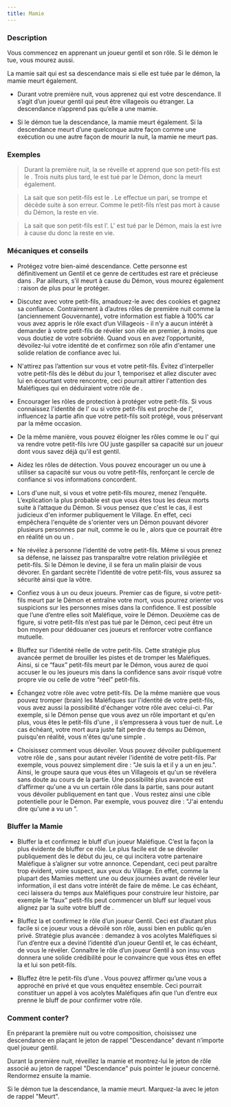 ```yaml
---
title: Mamie
---
```



<Role MAMIE header />

### Description

Vous commencez en apprenant un joueur gentil et son rôle. Si le démon le tue, vous mourez aussi. 

La mamie sait qui est sa descendance mais si elle est tuée par le démon, la mamie meurt également.

-   Durant votre première nuit, vous apprenez qui est votre descendance. Il s’agit d’un joueur gentil qui peut être villageois ou étranger. La descendance n’apprend pas qu’elle a une mamie.

-   Si le démon tue la descendance, la mamie meurt également. Si la descendance meurt d’une quelconque autre façon comme une exécution ou une autre façon de mourir la nuit, la mamie ne meurt pas.

### Exemples

> Durant la première nuit, la <Role MAMIE /> se réveille et apprend que son petit-fils est le <Role PROFESSEUR />. Trois nuits plus tard, le <Role PROFESSEUR /> est tué par le Démon, donc la <Role MAMIE /> meurt également.

> La <Role MAMIE /> sait que son petit-fils est le <Role PARIEUR />. Le <Role PARIEUR /> effectue un pari, se trompe et décède suite à son erreur. Comme le petit-fils n’est pas mort à cause du Démon, la <Role MAMIE /> reste en vie.

> La <Role MAMIE /> sait que son petit-fils est l’<Role INVENTEUR />. L'<Role INVENTEUR /> est tué par le Démon, mais la <Role MAMIE /> est ivre à cause du <Role MARIN /> donc la <Role MAMIE /> reste en vie.

### Mécaniques et conseils

- Protégez votre bien-aimé descendance. Cette personne est définitivement un Gentil et ce genre de certitudes est rare et précieuse dans <Module BAD_MOON_RISING />. Par ailleurs, s’il meurt à cause du Démon, vous mourez également : raison de plus pour le protéger.

- Discutez avec votre petit-fils, amadouez-le avec des cookies et gagnez sa confiance. Contrairement à d’autres rôles de première nuit comme la <Role LAVANDIERE /> (anciennement Gouvernante), votre information est fiable à 100% car vous avez appris le rôle exact d’un Villageois - il n’y a aucun intérêt à demander à votre petit-fils de révéler son rôle en premier, à moins que vous doutiez de votre sobriété. Quand vous en avez l’opportunité, dévoilez-lui votre identité de <Role MAMIE /> et confirmez son rôle afin d'entamer une solide relation de confiance avec lui.

- N'attirez pas l’attention sur vous et votre petit-fils. Évitez d'interpeller votre petit-fils dès le début du jour 1, temporisez et allez discuter avec lui en écourtant votre rencontre, ceci pourrait attirer l'attention des Maléfiques qui en déduiraient votre rôle de <Role MAMIE />.

- Encourager les rôles de protection à protéger votre petit-fils. Si vous connaissez l'identité de l'<Role AUBERGISTE /> ou si votre petit-fils est proche de l'<Role HERBORISTE />, influencez la partie afin que votre petit-fils soit protégé, vous préservant par la même occasion.

- De la même manière, vous pouvez éloigner les rôles comme le <Role MARIN /> ou l'<Role EXORCISTE /> qui va rendre votre petit-fils ivre OU juste gaspiller sa capacité sur un joueur dont vous savez déjà qu'il est gentil.

- Aidez les rôles de détection.  Vous pouvez encourager un <Role PARIEUR /> ou une <Role FEMME_DE_CHAMBRE /> à utiliser sa capacité sur vous ou votre petit-fils, renforçant le cercle de confiance si vos informations concordent.

- Lors d'une nuit, si vous et votre petit-fils mourez, menez l’enquête. L’explication la plus probable est que vous êtes tous les deux morts suite à l’attaque du Démon. Si vous pensez que c'est le cas, il est judicieux d'en informer publiquement le Village. En effet, ceci empêchera l'enquête de s'orienter vers un Démon pouvant dévorer plusieurs personnes par nuit, comme le <Role SHABALOTH /> ou le <Role PO />, alors que ce pourrait être en réalité un <Role ZOMBUUL /> ou un <Role PUKKA />.

- Ne révélez à personne l’identité de votre petit-fils. Même si vous prenez sa défense, ne laissez pas transparaître votre relation privilégiée <Role MAMIE /> et petit-fils. Si le Démon le devine, il se fera un malin plaisir de vous dévorer. En gardant secrète l’identité de votre petit-fils, vous assurez sa sécurité ainsi que la vôtre.

- Confiez vous à un ou deux joueurs. Premier cas de figure, si votre petit-fils meurt par le Démon et entraîne votre mort, vous pourrez orienter vos suspicions sur les personnes mises dans la confidence. Il est possible que l’une d’entre elles soit Maléfique, voire le Démon. Deuxième cas de figure, si votre petit-fils n’est pas tué par le Démon, ceci peut être un bon moyen pour dédouaner ces joueurs et renforcer votre confiance mutuelle.

- Bluffez sur l’identité réelle de votre petit-fils. Cette stratégie plus avancée permet de brouiller les pistes et de tromper les Maléfiques. Ainsi, si ce “faux” petit-fils meurt par le Démon, vous aurez de quoi accuser le ou les joueurs mis dans la confidence sans avoir risqué votre propre vie ou celle de votre “réel” petit-fils.

- Échangez votre rôle avec votre petit-fils. De la même manière que vous pouvez tromper (brain) les Maléfiques sur l'identité de votre petit-fils, vous avez aussi la possibilité d'échanger votre rôle avec celui-ci. Par exemple, si le Démon pense que vous avez un rôle important et qu'en plus, vous êtes le petit-fils d'une <Role MAMIE />, il s’empressera à vous tuer de nuit. Le cas échéant, votre mort aura juste fait perdre du temps au Démon, puisqu'en réalité, vous n'êtes qu'une simple <Role MAMIE />.

- Choisissez comment vous dévoiler. Vous pouvez dévoiler publiquement votre rôle de <Role MAMIE />, sans pour autant révéler l'identité de votre petit-fils. Par exemple, vous pouvez simplement dire : "Je suis la <Role MAMIE /> et il y a un <Role EXORCISTE /> en jeu.". Ainsi, le groupe saura que vous êtes un Villageois et qu'un <Role EXORCISTE /> se révélera sans doute au cours de la partie. Une possibilité plus avancée est d’affirmer qu'une <Role MAMIE /> a vu un certain rôle dans la partie, sans pour autant vous dévoiler publiquement en tant que <Role MAMIE />. Vous restez ainsi une cible potentielle pour le Démon. Par exemple, vous pouvez dire : "J'ai entendu dire qu'une <Role MAMIE /> a vu un <Role EXORCISTE />".

### Bluffer la Mamie

- Bluffer la <Role MAMIE /> et confirmez le bluff d’un joueur Maléfique. C’est la façon la plus évidente de bluffer ce rôle. Le plus facile est de se dévoiler publiquement dès le début du jeu, ce qui incitera votre partenaire Maléfique à s’aligner sur votre annonce. Cependant, ceci peut paraître trop évident, voire suspect, aux yeux du Village. En effet, comme la plupart des Mamies mettent une ou deux journées avant de révéler leur information, il est dans votre intérêt de faire de même. Le cas échéant, ceci laissera du temps aux Maléfiques pour construire leur histoire, par exemple le “faux” petit-fils peut commencer un bluff sur lequel vous alignez par la suite votre bluff de <Role MAMIE />.

- Bluffez la <Role MAMIE /> et confirmez le rôle d’un joueur Gentil. Ceci est d’autant plus facile si ce joueur vous a dévoilé son rôle, aussi bien en public qu’en privé. Stratégie plus avancée : demandez à vos acolytes Maléfiques si l’un d’entre eux a deviné l’identité d’un joueur Gentil et, le cas échéant, de vous le révéler. Connaître le rôle d’un joueur Gentil à son insu vous donnera une solide crédibilité pour le convaincre que vous êtes en effet la <Role MAMIE /> et lui son petit-fils.

- Bluffez être le petit-fils d’une <Role MAMIE />. Vous pouvez affirmer qu’une <Role MAMIE /> vous a approché en privé et que vous enquêtez ensemble. Ceci pourrait constituer un appel à vos acolytes Maléfiques afin que l’un d’entre eux prenne le bluff de <Role MAMIE /> pour confirmer votre rôle.

### Comment conter?

En préparant la première nuit ou votre composition, choisissez une descendance en plaçant le jeton de rappel "Descendance" devant n’importe quel joueur gentil.

Durant la première nuit, réveillez la mamie et montrez-lui le jeton de rôle associé au jeton de rappel "Descendance" puis pointer le joueur concerné. Rendormez ensuite la mamie. 

Si le démon tue la descendance, la mamie meurt. Marquez-la avec le jeton de rappel "Meurt".